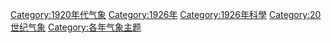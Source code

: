 [[Category:1920年代气象|Category:1920年代气象]]
[[Category:1926年|Category:1926年]]
[[Category:1926年科學|Category:1926年科學]]
[[Category:20世纪气象|Category:20世纪气象]]
[[Category:各年气象主题|Category:各年气象主题]]